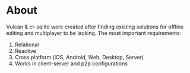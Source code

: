 # About

Vulcan & cr-sqlite were created after finding existing solutions for offline editing and multiplayer to be lacking. The most important requirements:

1. Relational
2. Reactive
3. Cross platform (iOS, Android, Web, Desktop, Server)
4. Works in client-server and p2p configurations

